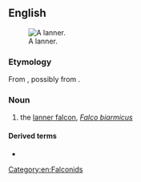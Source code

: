 ==English==
[[Image:Lanner Falcon 800.jpg|thumb|A lanner.]]

===Etymology===
From {{etyl|frm|en}} {{m|frm|lanier||cowardly}}, possibly from {{etyl|la|en}} {{m|la|lānārius}}.

===Noun===
{{en-noun}}

# the [[lanner falcon]], ''[[Falco biarmicus]]''

====Derived terms====
* {{l|en|lanneret}}

{{wikipedia|Lanner Falcon}}

[[Category:en:Falconids]]